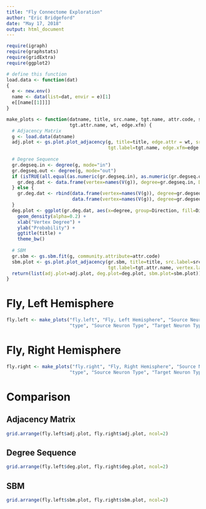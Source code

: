 ```yaml
---
title: "Fly Connectome Exploration"
author: "Eric Bridgeford"
date: "May 17, 2018"
output: html_document
---
```


```r
require(igraph)
require(graphstats)
require(gridExtra)
require(ggplot2)
```

```r
# define this function
load.data <- function(dat)
{
  e <- new.env()
  name <- data(list=dat, envir = e)[1]
  e[[name[[1]]]]
}

make_plots <- function(datname, title, src.name, tgt.name, attr.code, src.attr.name,
                       tgt.attr.name, wt, edge.xfm) {
  # Adjacency Matrix
  g <- load.data(datname)
  adj.plot <- gs.plot.plot_adjacency(g, title=title, edge.attr = wt, src.label=src.name,
                                     tgt.label=tgt.name, edge.xfm=edge.xfm)
  
  # Degree Sequence
  gr.degseq.in <- degree(g, mode="in")
  gr.degseq.out <- degree(g, mode="out")
  if (isTRUE(all.equal(as.numeric(gr.degseq.in), as.numeric(gr.degseq.out)))) {
    gr.deg.dat <- data.frame(vertex=names(V(g)), degree=gr.degseq.in, Direction="undirected")
  } else {
    gr.deg.dat <- rbind(data.frame(vertex=names(V(g)), degree=gr.degseq.in, Direction="in"),
                        data.frame(vertex=names(V(g)), degree=gr.degseq.out, Direction="out"))
  }
  deg.plot <- ggplot(gr.deg.dat, aes(x=degree, group=Direction, fill=Direction)) +
    geom_density(alpha=0.2) +
    xlab("Vertex Degree") +
    ylab("Probability") +
    ggtitle(title) +
    theme_bw()
  
  # SBM
  gr.sbm <- gs.sbm.fit(g, community.attribute=attr.code)
  sbm.plot <- gs.plot.plot_adjacency(gr.sbm, title=title, src.label=src.attr.name,
                                     tgt.label=tgt.attr.name, vertex.label=TRUE, edge.attr="weight")
  return(list(adj.plot=adj.plot, deg.plot=deg.plot, sbm.plot=sbm.plot))
}
```

# Fly, Left Hemisphere

```r
fly.left <- make_plots("fly.left", "Fly, Left Hemisphere", "Source Neuron", "Target Neuron",
                       "type", "Source Neuron Type", "Target Neuron Type", NULL)
```

# Fly, Right Hemisphere

```r
fly.right <- make_plots("fly.right", "Fly, Right Hemisphere", "Source Neuron", "Target Neuron",
                       "type", "Source Neuron Type", "Target Neuron Type", NULL)
```

# Comparison

## Adjacency Matrix

```r
grid.arrange(fly.left$adj.plot, fly.right$adj.plot, ncol=2)
```

## Degree Sequence

```r
grid.arrange(fly.left$deg.plot, fly.right$deg.plot, ncol=2)
```

## SBM

```r
grid.arrange(fly.left$sbm.plot, fly.right$sbm.plot, ncol=2)
```
